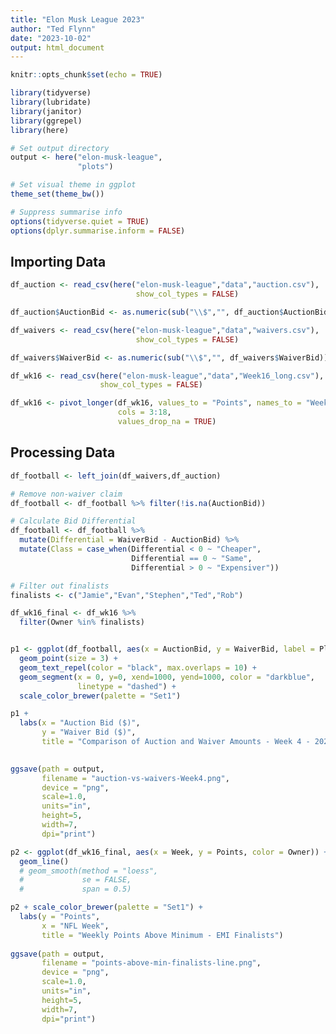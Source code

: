 ```yaml
---
title: "Elon Musk League 2023"
author: "Ted Flynn"
date: "2023-10-02"
output: html_document
---
```


```r
knitr::opts_chunk$set(echo = TRUE)

library(tidyverse)
library(lubridate)
library(janitor)
library(ggrepel)
library(here)

# Set output directory 
output <- here("elon-musk-league",
               "plots")

# Set visual theme in ggplot
theme_set(theme_bw())

# Suppress summarise info
options(tidyverse.quiet = TRUE)
options(dplyr.summarise.inform = FALSE)
```

## Importing Data

```r
df_auction <- read_csv(here("elon-musk-league","data","auction.csv"), 
                            show_col_types = FALSE)

df_auction$AuctionBid <- as.numeric(sub("\\$","", df_auction$AuctionBid))

df_waivers <- read_csv(here("elon-musk-league","data","waivers.csv"), 
                            show_col_types = FALSE)

df_waivers$WaiverBid <- as.numeric(sub("\\$","", df_waivers$WaiverBid))

df_wk16 <- read_csv(here("elon-musk-league","data","Week16_long.csv"),
                    show_col_types = FALSE)

df_wk16 <- pivot_longer(df_wk16, values_to = "Points", names_to = "Week",
                        cols = 3:18,
                        values_drop_na = TRUE)

```

## Processing Data

```r

df_football <- left_join(df_waivers,df_auction)

# Remove non-waiver claim
df_football <- df_football %>% filter(!is.na(AuctionBid))

# Calculate Bid Differential
df_football <- df_football %>% 
  mutate(Differential = WaiverBid - AuctionBid) %>% 
  mutate(Class = case_when(Differential < 0 ~ "Cheaper",
                           Differential == 0 ~ "Same",
                           Differential > 0 ~ "Expensiver"))

# Filter out finalists
finalists <- c("Jamie","Evan","Stephen","Ted","Rob")

df_wk16_final <- df_wk16 %>% 
  filter(Owner %in% finalists)



```

```r

p1 <- ggplot(df_football, aes(x = AuctionBid, y = WaiverBid, label = Player, color = Class)) +
  geom_point(size = 3) +
  geom_text_repel(color = "black", max.overlaps = 10) +
  geom_segment(x = 0, y=0, xend=1000, yend=1000, color = "darkblue",
               linetype = "dashed") +
  scale_color_brewer(palette = "Set1")

p1 + 
  labs(x = "Auction Bid ($)",
       y = "Waiver Bid ($)",
       title = "Comparison of Auction and Waiver Amounts - Week 4 - 2023")
  

ggsave(path = output,
       filename = "auction-vs-waivers-Week4.png", 
       device = "png",
       scale=1.0, 
       units="in",
       height=5,
       width=7, 
       dpi="print")

p2 <- ggplot(df_wk16_final, aes(x = Week, y = Points, color = Owner)) +
  geom_line()
  # geom_smooth(method = "loess",
  #             se = FALSE,
  #             span = 0.5)

p2 + scale_color_brewer(palette = "Set1") +
  labs(y = "Points",
       x = "NFL Week",
       title = "Weekly Points Above Minimum - EMI Finalists")
  
ggsave(path = output,
       filename = "points-above-min-finalists-line.png", 
       device = "png",
       scale=1.0, 
       units="in",
       height=5,
       width=7, 
       dpi="print")
```


